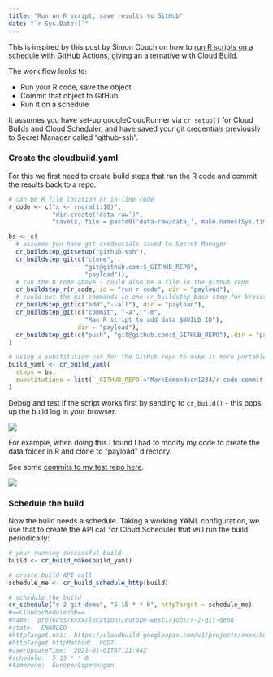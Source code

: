 ```yaml
---
title: "Run an R script, save results to GitHub"
date: "`r Sys.Date()`"
---
```


This is inspired by this post by Simon Couch on how to [run R scripts on a schedule with GitHub Actions](https://blog.simonpcouch.com/blog/r-github-actions-commit/), giving an alternative with Cloud Build.

The work flow looks to:

* Run your R code, save the object
* Commit that object to GitHub
* Run it on a schedule

It assumes you have set-up googleCloudRunner via `cr_setup()` for Cloud Builds and Cloud Scheduler, and have saved your git credentials previously to Secret Manager called "github-ssh".

### Create the cloudbuild.yaml

For this we first need to create build steps that run the R code and commit the results back to a repo.

```r
# can be R file location or in-line code
r_code <- c("x <- rnorm(1:10)",
            "dir.create('data-raw')",
            "save(x, file = paste0('data-raw/data_', make.names(Sys.time()), '.Rda'))")

bs <- c(
  # assumes you have git credentials saved to Secret Manager
  cr_buildstep_gitsetup("github-ssh"),
  cr_buildstep_git(c("clone",
                     "git@github.com:$_GITHUB_REPO",
                     "payload")),
  # run the R code above - could also be a file in the github repo
  cr_buildstep_r(r_code, id = "run r code", dir = "payload"),
  # could put the git commands in one cr_buildstep_bash step for brevity
  cr_buildstep_git(c("add","--all"), dir = "payload"),
  cr_buildstep_git(c("commit", "-a", "-m", 
                     "Ran R script to add data $BUILD_ID"),
                   dir = "payload"),
  cr_buildstep_git(c("push", "git@github.com:$_GITHUB_REPO"), dir = "payload")
)

# using a substitution var for the GitHub repo to make it more portable
build_yaml <- cr_build_yaml(
  steps = bs,
  substitutions = list(`_GITHUB_REPO`="MarkEdmondson1234/r-code-commit-github")
)

```

Debug and test if the script works first by sending to `cr_build()` - this pops up the build log in your browser.  

![](r-2-git-build.png)

For example, when doing this I found I had to modify my code to create the data folder in R and clone to "payload" directory.  

See some [commits to my test repo here](https://github.com/MarkEdmondson1234/r-code-commit-github/commits/main).

![](r-2-git-commits.png)

### Schedule the build

Now the build needs a schedule.  Taking a working YAML configuration, we use that to create the API call for Cloud Scheduler that will run the build periodically:

```r
# your running successful build
build <- cr_build_make(build_yaml)

# create build API call
schedule_me <- cr_build_schedule_http(build)

# schedule the build
cr_schedule("r-2-git-demo", "5 15 * * 0", httpTarget = schedule_me)
#==CloudScheduleJob==
#name:  projects/xxxx/locations/europe-west1/jobs/r-2-git-demo 
#state:  ENABLED 
#httpTarget.uri:  https://cloudbuild.googleapis.com/v1/projects/xxxx/builds 
#httpTarget.httpMethod:  POST 
#userUpdateTime:  2021-01-01T07:21:44Z 
#schedule:  5 15 * * 0 
#timezone:  Europe/Copenhagen 
```
